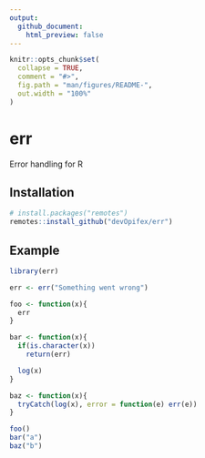 ```yaml
---
output: 
  github_document:
    html_preview: false
---
```


<!-- README.md is generated from README.Rmd. Please edit that file -->

```r
knitr::opts_chunk$set(
  collapse = TRUE,
  comment = "#>",
  fig.path = "man/figures/README-",
  out.width = "100%"
)
```

<!-- badges: start -->
<!-- badges: end -->

# err

Error handling for R

## Installation

``` r
# install.packages("remotes")
remotes::install_github("devOpifex/err")
```

## Example

``` r
library(err)

err <- err("Something went wrong")

foo <- function(x){
  err
}

bar <- function(x){
  if(is.character(x))
    return(err)

  log(x)
}

baz <- function(x){
  tryCatch(log(x), error = function(e) err(e))
}

foo()
bar("a")
baz("b")
```

